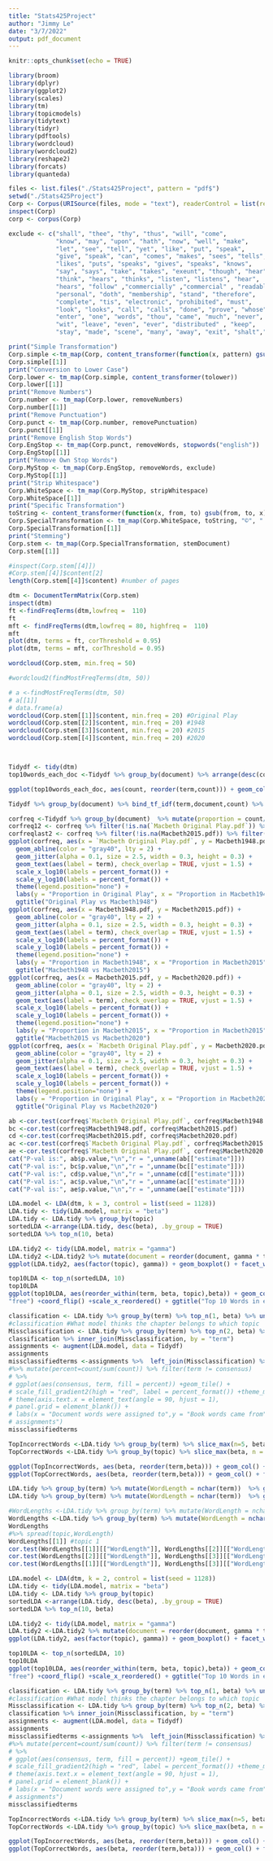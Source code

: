 ```yaml
---
title: "Stats425Project"
author: "Jimmy Le"
date: "3/7/2022"
output: pdf_document
---
```


```r
knitr::opts_chunk$set(echo = TRUE)
```

```r
library(broom)
library(dplyr)
library(ggplot2)
library(scales)
library(tm)
library(topicmodels)
library(tidytext)
library(tidyr)
library(pdftools)
library(wordcloud)
library(wordcloud2)
library(reshape2)
library(forcats)
library(quanteda)
```

```r
files <- list.files("./Stats425Project", pattern = "pdf$")
setwd("./Stats425Project")
Corp <- Corpus(URISource(files, mode = "text"), readerControl = list(reader = readPDF))
inspect(Corp)
corp <- corpus(Corp)

```
```r
exclude <- c("shall", "thee", "thy", "thus", "will", "come",
             "know", "may", "upon", "hath", "now", "well", "make",
             "let", "see", "tell", "yet", "like", "put", "speak",
             "give", "speak", "can", "comes", "makes", "sees", "tells",
             "likes", "puts", "speaks", "gives", "speaks", "knows",
             "say", "says", "take", "takes", "exeunt", "though", "hear", 
             "think", "hears", "thinks", "listen", "listens", "hear", 
             "hears", "follow" ,"commercially" ,"commercial" , "readable",
             "personal", "doth", "membership", "stand", "therefore", 
             "complete", "tis", "electronic", "prohibited", "must",
             "look", "looks", "call", "calls", "done", "prove", "whose",
             "enter", "one", "words", "thou", "came", "much", "never",
             "wit", "leave", "even", "ever", "distributed" , "keep",
             "stay", "made", "scene", "many", "away", "exit", "shalt","http", "homepage",  "shakespearemitedu","copyright", "rights", "reserved", "page", "blue revised", "continued", "cont’d","window","ext","staircase","stair","floor","slowly","fade","across","distant","courtyard","room","bedchamber","around","doorway","rampart","tent", "enter","reenter")
```

```r
print("Simple Transformation")
Corp.simple <-tm_map(Corp, content_transformer(function(x, pattern) gsub(pattern, " ", x)) , "/|@|\\|")
Corp.simple[[1]]
print("Conversion to Lower Case")
Corp.lower <- tm_map(Corp.simple, content_transformer(tolower))
Corp.lower[[1]]
print("Remove Numbers")
Corp.number <- tm_map(Corp.lower, removeNumbers)
Corp.number[[1]]
print("Remove Punctuation")
Corp.punct <- tm_map(Corp.number, removePunctuation)
Corp.punct[[1]]
print("Remove English Stop Words")
Corp.EngStop <- tm_map(Corp.punct, removeWords, stopwords("english"))
Corp.EngStop[[1]]
print("Remove Own Stop Words")
Corp.MyStop <- tm_map(Corp.EngStop, removeWords, exclude)
Corp.MyStop[[1]]
print("Strip Whitespace")
Corp.WhiteSpace <- tm_map(Corp.MyStop, stripWhitespace)
Corp.WhiteSpace[[1]]
print("Specific Transformation")
toString <- content_transformer(function(x, from, to) gsub(from, to, x))
Corp.SpecialTransformation <- tm_map(Corp.WhiteSpace, toString, "©", " ")
Corp.SpecialTransformation[[1]]
print("Stemming")
Corp.stem <- tm_map(Corp.SpecialTransformation, stemDocument)
Corp.stem[[1]]
```

```r
#inspect(Corp.stem[[4]])
#Corp.stem[[4]]$content[2]
length(Corp.stem[[4]]$content) #number of pages
```

```r
dtm <- DocumentTermMatrix(Corp.stem)
inspect(dtm)
ft <-findFreqTerms(dtm,lowfreq =  110)
ft
mft <- findFreqTerms(dtm,lowfreq = 80, highfreq =  110)
mft
plot(dtm, terms = ft, corThreshold = 0.95)
plot(dtm, terms = mft, corThreshold = 0.95)
```




```r
wordcloud(Corp.stem, min.freq = 50)

#wordcloud2(findMostFreqTerms(dtm, 50))
```


```r
# a <-findMostFreqTerms(dtm, 50)
# a[[1]]
# data.frame(a)
wordcloud(Corp.stem[[1]]$content, min.freq = 20) #Original Play
wordcloud(Corp.stem[[2]]$content, min.freq = 20) #1948
wordcloud(Corp.stem[[3]]$content, min.freq = 20) #2015
wordcloud(Corp.stem[[4]]$content, min.freq = 20) #2020
```

```r

```

```r

```

```r
Tidydf <- tidy(dtm)
top10words_each_doc <-Tidydf %>% group_by(document) %>% arrange(desc(count), .by_group = TRUE) %>% top_n(10, count)
```

```r
ggplot(top10words_each_doc, aes(count, reorder(term,count))) + geom_col() + facet_wrap(~document, ncol = 2, scales = "free_y") + xlab("Count")  + ylab("Word") + ggtitle("Top 10 Most Common Words in each Movie/Play")
```

```r
Tidydf %>% group_by(document) %>% bind_tf_idf(term,document,count) %>% arrange(desc(tf_idf), .by_group = TRUE) %>% slice_max(n = 10, order_by = tf_idf, with_ties = FALSE) %>% ggplot(aes(tf_idf, fct_reorder(term,tf_idf), fill = document)) + geom_col() + facet_wrap(~document, ncol = 2, scales = "free") + labs(x = "tf-idf", y = NULL) + ggtitle("Top 10 tf-idf scores in each Movie/Play")
```

```r
corfreq <-Tidydf %>% group_by(document)  %>% mutate(proportion = count/sum(count),) %>% spread(document, proportion, fill = 0) %>% arrange(desc(count), .by_group = TRUE)
corfreq12 <- corfreq %>% filter(!is.na(`Macbeth Original Play.pdf`)) %>% filter(!is.na(Macbeth1948.pdf))
corfreqlast2 <- corfreq %>% filter(!is.na(Macbeth2015.pdf)) %>% filter(!is.na(Macbeth2020.pdf))
ggplot(corfreq, aes(x = `Macbeth Original Play.pdf`, y = Macbeth1948.pdf)) + 
  geom_abline(color = "gray40", lty = 2) + 
  geom_jitter(alpha = 0.1, size = 2.5, width = 0.3, height = 0.3) + 
  geom_text(aes(label = term), check_overlap = TRUE, vjust = 1.5) + 
  scale_x_log10(labels = percent_format()) + 
  scale_y_log10(labels = percent_format()) + 
  theme(legend.position="none") + 
  labs(y = "Proportion in Original Play", x = "Proportion in Macbeth1948")+
  ggtitle("Original Play vs Macbeth1948")
ggplot(corfreq, aes(x = Macbeth1948.pdf, y = Macbeth2015.pdf)) + 
  geom_abline(color = "gray40", lty = 2) + 
  geom_jitter(alpha = 0.1, size = 2.5, width = 0.3, height = 0.3) + 
  geom_text(aes(label = term), check_overlap = TRUE, vjust = 1.5) + 
  scale_x_log10(labels = percent_format()) + 
  scale_y_log10(labels = percent_format()) + 
  theme(legend.position="none") + 
  labs(y = "Proportion in Macbeth1948", x = "Proportion in Macbeth2015")+
  ggtitle("Macbeth1948 vs Macbeth2015")
ggplot(corfreq, aes(x = Macbeth2015.pdf, y = Macbeth2020.pdf)) + 
  geom_abline(color = "gray40", lty = 2) + 
  geom_jitter(alpha = 0.1, size = 2.5, width = 0.3, height = 0.3) + 
  geom_text(aes(label = term), check_overlap = TRUE, vjust = 1.5) + 
  scale_x_log10(labels = percent_format()) + 
  scale_y_log10(labels = percent_format()) + 
  theme(legend.position="none") + 
  labs(y = "Proportion in Macbeth2015", x = "Proportion in Macbeth2015")+
  ggtitle("Macbeth2015 vs Macbeth2020")
ggplot(corfreq, aes(x = `Macbeth Original Play.pdf`, y = Macbeth2020.pdf)) + 
  geom_abline(color = "gray40", lty = 2) + 
  geom_jitter(alpha = 0.1, size = 2.5, width = 0.3, height = 0.3) + 
  geom_text(aes(label = term), check_overlap = TRUE, vjust = 1.5) + 
  scale_x_log10(labels = percent_format()) + 
  scale_y_log10(labels = percent_format()) + 
  theme(legend.position="none") + 
  labs(y = "Proportion in Original Play", x = "Proportion in Macbeth2020")+
  ggtitle("Original Play vs Macbeth2020")
```



```r
ab <-cor.test(corfreq$`Macbeth Original Play.pdf`, corfreq$Macbeth1948.pdf)
bc <-cor.test(corfreq$Macbeth1948.pdf, corfreq$Macbeth2015.pdf)
cd <-cor.test(corfreq$Macbeth2015.pdf, corfreq$Macbeth2020.pdf)
ac <-cor.test(corfreq$`Macbeth Original Play.pdf`, corfreq$Macbeth2015.pdf)
ae <-cor.test(corfreq$`Macbeth Original Play.pdf`, corfreq$Macbeth2020.pdf)
cat("P-val is:", ab$p.value,"\n","r = ",unname(ab[["estimate"]]))
cat("P-val is:", bc$p.value,"\n","r = ",unname(bc[["estimate"]]))
cat("P-val is:", cd$p.value,"\n","r = ",unname(cd[["estimate"]]))
cat("P-val is:", ac$p.value,"\n","r = ",unname(ac[["estimate"]]))
cat("P-val is:", ae$p.value,"\n","r = ",unname(ae[["estimate"]]))


```

```r
LDA.model <- LDA(dtm, k = 3, control = list(seed = 1128))
LDA.tidy <- tidy(LDA.model, matrix = "beta")
LDA.tidy <- LDA.tidy %>% group_by(topic)
sortedLDA <-arrange(LDA.tidy, desc(beta), .by_group = TRUE)
sortedLDA %>% top_n(10, beta)

```



```r
LDA.tidy2 <- tidy(LDA.model, matrix = "gamma")
LDA.tidy2 <-LDA.tidy2 %>% mutate(document = reorder(document, gamma * topic))
ggplot(LDA.tidy2, aes(factor(topic), gamma)) + geom_boxplot() + facet_wrap(~ document)  + ggtitle("Topic Selection")+ xlab("Topic")                
```

```r
top10LDA <- top_n(sortedLDA, 10)
top10LDA
ggplot(top10LDA, aes(reorder_within(term, beta, topic),beta)) + geom_col(show.legend = FALSE) +facet_wrap(~ topic, scales = 
"free") +coord_flip() +scale_x_reordered() + ggtitle("Top 10 Words in each Topic by Beta") + xlab("Word")
```
```r

classification <- LDA.tidy %>% group_by(term) %>% top_n(1, beta) %>% ungroup()
#classification #What model thinks the chapter belongs to which topic
Missclassification <- LDA.tidy %>% group_by(term) %>% top_n(2, beta) %>% slice_min(n=1,beta) %>% transmute("Incorrect Prediction" = topic,term)
classification %>% inner_join(Missclassification, by = "term")
assignments <- augment(LDA.model, data = Tidydf)
assignments
missclassifiedterms <-assignments %>%  left_join(Missclassification) %>%group_by(term) %>% rename("Prediction" = .topic)  %>% ungroup() %>% group_by(document) %>% slice_max(count, n = 5)
#%>% mutate(percent=count/sum(count)) %>% filter(term != consensus)
# %>%
# ggplot(aes(consensus, term, fill = percent)) +geom_tile() +
# scale_fill_gradient2(high = "red", label = percent_format()) +theme_minimal() +
# theme(axis.text.x = element_text(angle = 90, hjust = 1),
# panel.grid = element_blank()) +
# labs(x = "Document words were assigned to",y = "Book words came from",fill = "% of 
# assignments")
missclassifiedterms
```

```r
TopIncorrectWords <-LDA.tidy %>% group_by(term) %>% slice_max(n=5, beta, with_ties = FALSE) %>% slice_min(n=1,beta, with_ties = FALSE) %>% group_by(topic) %>% slice_max(beta, n = 5, with_ties = FALSE)
TopCorrectWords <-LDA.tidy %>% group_by(topic) %>% slice_max(beta, n = 5, with_ties = FALSE)

```
```r
ggplot(TopIncorrectWords, aes(beta, reorder(term,beta))) + geom_col() + facet_wrap(~topic, ncol = 2, scales = "free_y") + xlab("beta")  + ylab("Word") + ggtitle("Top 5 Most Common Incorrect Words in each Cluster")
ggplot(TopCorrectWords, aes(beta, reorder(term,beta))) + geom_col() + facet_wrap(~topic, ncol = 2, scales = "free_y") + xlab("beta")  + ylab("Word") + ggtitle("Top 5 Most Common Words in each Cluster")
```

```r
LDA.tidy %>% group_by(term) %>% mutate(WordLength = nchar(term))  %>% group_by(topic) %>% slice_max(n = 50, beta)   %>% summarise(mean = mean(WordLength))
LDA.tidy %>% group_by(term) %>% mutate(WordLength = nchar(term))  %>% group_by(topic) %>% slice_max(n = 100, beta)   %>% summarise(mean = mean(WordLength))
```

```r
#WordLengths <-LDA.tidy %>% group_by(term) %>% mutate(WordLength = nchar(term))  %>% group_by(topic)  %>% slice_max(n = 100, beta) %>% pull(WordLength)
WordLengths <-LDA.tidy %>% group_by(term) %>% mutate(WordLength = nchar(term)) %>% group_by(topic) %>% slice_max(n = 300, beta, with_ties = FALSE)  %>% group_split() 
WordLengths
#%>% spread(topic,WordLength) 
WordLengths[[1]] #topic 1
cor.test(WordLengths[[1]][["WordLength"]], WordLengths[[2]][["WordLength"]])
cor.test(WordLengths[[2]][["WordLength"]], WordLengths[[3]][["WordLength"]])
cor.test(WordLengths[[1]][["WordLength"]], WordLengths[[3]][["WordLength"]])
```

```r
LDA.model <- LDA(dtm, k = 2, control = list(seed = 1128))
LDA.tidy <- tidy(LDA.model, matrix = "beta")
LDA.tidy <- LDA.tidy %>% group_by(topic)
sortedLDA <-arrange(LDA.tidy, desc(beta), .by_group = TRUE)
sortedLDA %>% top_n(10, beta)
```

```r
LDA.tidy2 <- tidy(LDA.model, matrix = "gamma")
LDA.tidy2 <-LDA.tidy2 %>% mutate(document = reorder(document, gamma * topic))
ggplot(LDA.tidy2, aes(factor(topic), gamma)) + geom_boxplot() + facet_wrap(~ document)  + ggtitle("Topic Selection")+ xlab("Topic")                
```

```r
top10LDA <- top_n(sortedLDA, 10)
top10LDA
ggplot(top10LDA, aes(reorder_within(term, beta, topic),beta)) + geom_col(show.legend = FALSE) +facet_wrap(~ topic, scales = 
"free") +coord_flip() +scale_x_reordered() + ggtitle("Top 10 Words in each Topic by Beta") + xlab("Word")
```
```r

classification <- LDA.tidy %>% group_by(term) %>% top_n(1, beta) %>% ungroup()
#classification #What model thinks the chapter belongs to which topic
Missclassification <- LDA.tidy %>% group_by(term) %>% top_n(2, beta) %>% slice_min(n=1,beta) %>% transmute("Incorrect Prediction" = topic,term)
classification %>% inner_join(Missclassification, by = "term")
assignments <- augment(LDA.model, data = Tidydf)
assignments
missclassifiedterms <-assignments %>%  left_join(Missclassification) %>%group_by(term) %>% rename("Prediction" = .topic)  %>% ungroup() %>% group_by(document) %>% slice_max(count, n = 5)
#%>% mutate(percent=count/sum(count)) %>% filter(term != consensus)
# %>%
# ggplot(aes(consensus, term, fill = percent)) +geom_tile() +
# scale_fill_gradient2(high = "red", label = percent_format()) +theme_minimal() +
# theme(axis.text.x = element_text(angle = 90, hjust = 1),
# panel.grid = element_blank()) +
# labs(x = "Document words were assigned to",y = "Book words came from",fill = "% of 
# assignments")
missclassifiedterms
```

```r
TopIncorrectWords <-LDA.tidy %>% group_by(term) %>% slice_max(n=5, beta, with_ties = FALSE) %>% slice_min(n=1,beta, with_ties = FALSE) %>% group_by(topic) %>% slice_max(beta, n = 5, with_ties = FALSE)
TopCorrectWords <-LDA.tidy %>% group_by(topic) %>% slice_max(beta, n = 5, with_ties = FALSE)

```

```r
ggplot(TopIncorrectWords, aes(beta, reorder(term,beta))) + geom_col() + facet_wrap(~topic, ncol = 2, scales = "free_y") + xlab("beta")  + ylab("Word") + ggtitle("Top 5 Most Common Incorrect Words in each Cluster")
ggplot(TopCorrectWords, aes(beta, reorder(term,beta))) + geom_col() + facet_wrap(~topic, ncol = 2, scales = "free_y") + xlab("beta")  + ylab("Word") + ggtitle("Top 5 Most Common Words in each Cluster")
```